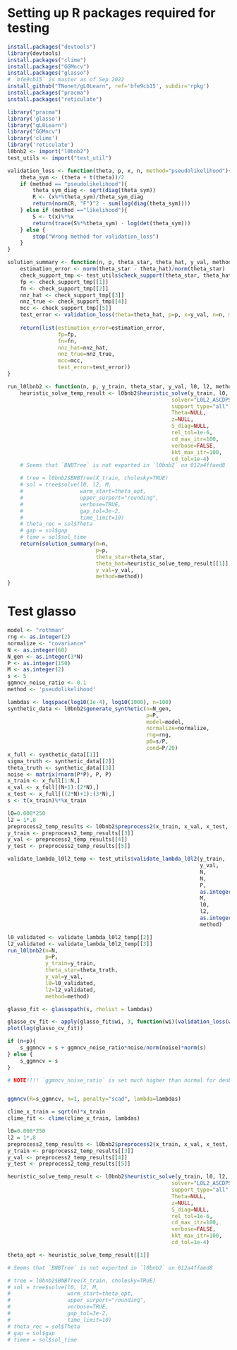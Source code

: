 

# Setting up R packages required for testing
```r
install.packages("devtools")
library(devtools)
install.packages("clime")
install.packages("GGMncv")
install.packages("glasso")
# `bfe9cb15` is master as of Sep 2022
install_github("TNonet/gL0Learn", ref='bfe9cb15', subdir='rpkg')
install.packages("pracma")
install.packages("reticulate")
```

```r
library("pracma")
library('glasso')
library("gL0Learn")
library("GGMncv")
library('clime')
library('reticulate')
l0bnb2 <- import("l0bnb2")
test_utils <- import("test_util")
```

```r

validation_loss <- function(theta, p, x, n, method="pseudolikelihood"){
    theta_sym <- (theta + t(theta))/2
    if (method == "pseudolikelihood"){
        theta_sym_diag <- sqrt(diag(theta_sym))
        R <- (x%*%theta_sym)/theta_sym_diag
        return(norm(R, "F")^2 - sum(log(diag(theta_sym))))
    } else if (method =="likelihood"){
        S <- t(x)%*%x
        return(trace(S%*%theta_sym) - log(det(theta_sym)))
    } else {
        stop("Wrong method for validation_loss")
    }
}

solution_summary <- function(n, p, theta_star, theta_hat, y_val, method){
    estimation_error <- norm(theta_star - theta_hat)/norm(theta_star)
    check_support_tmp <- test_utils$check_support(theta_star, theta_hat, p)
    fp <- check_support_tmp[[1]]
    fn <- check_support_tmp[[2]]
    nnz_hat <- check_support_tmp[[3]]
    nnz_true <- check_support_tmp[[4]]
    mcc <- check_support_tmp[[5]]
    test_error <- validation_loss(theta=theta_hat, p=p, x=y_val, n=n, method=method)
    
    return(list(estimation_error=estimation_error,
                fp=fp,
                fn=fn,
                nnz_hat=nnz_hat,
                nnz_true=nnz_true,
                mcc=mcc,
                test_error=test_error))
}

run_l0lbnb2 <- function(n, p, y_train, theta_star, y_val, l0, l2, method){
    heuristic_solve_temp_result <- l0bnb2$heuristic_solve(y_train, l0, l2, 2,
                                                    solver="L0L2_ASCDPSI",
                                                    support_type="all",
                                                    Theta=NULL,
                                                    z=NULL,
                                                    S_diag=NULL,
                                                    rel_tol=1e-6,
                                                    cd_max_itr=100,
                                                    verbose=FALSE,
                                                    kkt_max_itr=100,
                                                    cd_tol=1e-4)
    # Seems that `BNBTree` is not exported in `l0bnb2` on 012a4ffaed8

    # tree = l0bnb2$BNBTree(X_train, cholesky=TRUE)
    # sol = tree$solve(l0, l2, M,
    #                  warm_start=theta_opt,
    #                  upper_surport="rounding",
    #                  verbose=TRUE,
    #                  gap_tol=3e-2,
    #                  time_limit=10)
    # theta_rec = sol$Theta
    # gap = sol$gap
    # time = sol$sol_time
    return(solution_summary(n=n,
                            p=p,
                            theta_star=theta_star,
                            theta_hat=heuristic_solve_temp_result[[1]],
                            y_val=y_val,
                            method=method))
}

```

# Test glasso
```r

model <- "rothman"
rng <- as.integer(2)
normalize <- "covariance"
N <- as.integer(60)
N_gen <- as.integer(3*N)
P <- as.integer(150)
M <- as.integer(2)
s <- 5
ggmncv_noise_ratio <- 0.1
method <- 'pseudolikelihood'

lambdas <- logspace(log10(1e-4), log10(1000), n=100)
synthetic_data <- l0bnb2$generate_synthetic(n=N_gen,
                                            p=P,
                                            model=model,
                                            normalize=normalize, 
                                            rng=rng, 
                                            p0=s/P, 
                                            cond=P/20)
x_full <- synthetic_data[[1]]
sigma_truth <- synthetic_data[[2]]
theta_truth <- synthetic_data[[3]]
noise <- matrix(rnorm(P*P), P, P)
x_train <- x_full[1:N,]
x_val <- x_full[(N+1):(2*N),]
x_test <- x_full[((2*N)+1):(3*N),]
s <- t(x_train)%*%x_train
```

```r
l0=0.008*250
l2 = 1*.8
preprocess2_temp_results <- l0bnb2$preprocess2(x_train, x_val, x_test, assume_centered = FALSE)
y_train <- preprocess2_temp_results[[3]]
y_val <- preprocess2_temp_results[[4]]
y_test <- preprocess2_temp_results[[5]]

validate_lambda_l0l2_temp <- test_utils$validate_lambda_l0l2(y_train,
                                                             y_val,
                                                             N,
                                                             N,
                                                             P,
                                                             as.integer(45),
                                                             M,
                                                             l0,
                                                             l2,
                                                             as.integer(100),
                                                             method)

l0_validated <- validate_lambda_l0l2_temp[[2]]
l2_validated <- validate_lambda_l0l2_temp[[3]]
run_l0lbnb2(n=N,
            p=P,
            y_train=y_train,
            theta_star=theta_truth,
            y_val=y_val,
            l0=l0_validated,
            l2=l2_validated,
            method=method)
```

```r
glasso_fit <- glassopath(s, rholist = lambdas)
```


```r
glasso_cv_fit <- apply(glasso_fit$wi, 3, function(wi)(validation_loss(wi, p, x_val, n)))
plot(log(glasso_cv_fit))

```

```r
if (n<p){
    s_ggmncv = s + ggmncv_noise_ratio*noise/norm(noise)*norm(s)
} else {
    s_ggmncv = s
}

# NOTE!!!! `ggmncv_noise_ratio` is set much higher than normal for denbugging


ggmncv(R=s_ggmncv, n=1, penalty="scad", lambda=lambdas)

```

```r

clime_x_train = sqrt(n)*x_train
clime_fit <- clime(clime_x_train, lambdas)


```


```r
l0=0.008*250
l2 = 1*.8
preprocess2_temp_results <- l0bnb2$preprocess2(x_train, x_val, x_test, assume_centered = FALSE)
y_train <- preprocess2_temp_results[[3]]
y_val <- preprocess2_temp_results[[4]]
y_test <- preprocess2_temp_results[[5]]

heuristic_solve_temp_result <- l0bnb2$heuristic_solve(y_train, l0, l2, 2,
                                                    solver="L0L2_ASCDPSI",
                                                    support_type="all",
                                                    Theta=NULL,
                                                    z=NULL,
                                                    S_diag=NULL,
                                                    rel_tol=1e-6,
                                                    cd_max_itr=100,
                                                    verbose=FALSE,
                                                    kkt_max_itr=100,
                                                    cd_tol=1e-4)

theta_opt <- heuristic_solve_temp_result[[1]]

# Seems that `BNBTree` is not exported in `l0bnb2` on 012a4ffaed8

# tree = l0bnb2$BNBTree(X_train, cholesky=TRUE)
# sol = tree$solve(l0, l2, M,
#                  warm_start=theta_opt,
#                  upper_surport="rounding",
#                  verbose=TRUE,
#                  gap_tol=3e-2,
#                  time_limit=10)
# theta_rec = sol$Theta
# gap = sol$gap
# timee = sol$sol_time

```